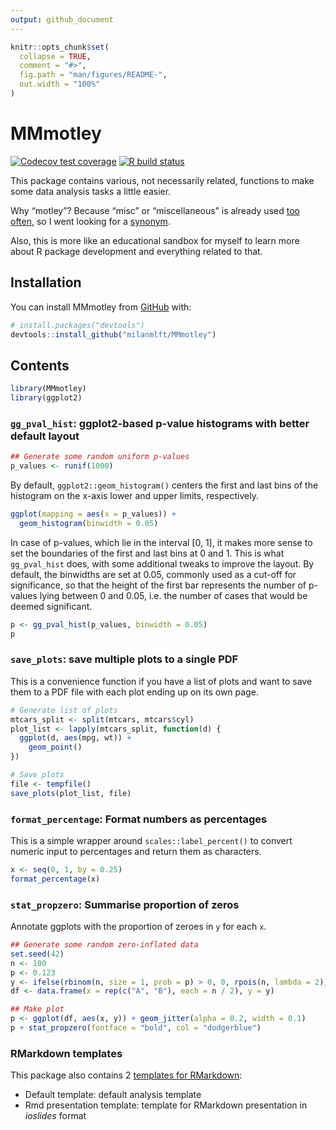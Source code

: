 ```yaml
---
output: github_document
---
```


<!-- README.md is generated from README.Rmd. Please edit that file -->

```r
knitr::opts_chunk$set(
  collapse = TRUE,
  comment = "#>",
  fig.path = "man/figures/README-",
  out.width = "100%"
)
```

# MMmotley

<!-- badges: start -->
[![Codecov test coverage](https://codecov.io/gh/milanmlft/MMmotley/branch/master/graph/badge.svg)](https://codecov.io/gh/milanmlft/MMmotley?branch=master)
[![R build status](https://github.com/milanmlft/MMmotley/workflows/R-CMD-check/badge.svg)](https://github.com/milanmlft/MMmotley/actions)
<!-- badges: end -->

This package contains various, not necessarily related, functions to make some data analysis tasks a little easier.

Why "motley"? Because "misc" or "miscellaneous" is already used [too often](https://github.com/search?q=misc+language%3AR&type=Repositories), so I went looking for a [synonym](https://www.lexico.com/synonym/miscellaneous).

Also, this is more like an educational sandbox for myself to learn more about R package development and everything related to that.


## Installation

You can install MMmotley from [GitHub](https://github.com/milanmlft/MMmotley) with:

``` r
# install.packages("devtools")
devtools::install_github("milanmlft/MMmotley")
```

## Contents

```r
library(MMmotley)
library(ggplot2)
```

### `gg_pval_hist`: ggplot2-based p-value histograms with better default layout

```r
## Generate some random uniform p-values
p_values <- runif(1000)
```

By default, `ggplot2::geom_histogram()` centers the first and last bins of
the histogram on the x-axis lower and upper limits, respectively.

```r
ggplot(mapping = aes(x = p_values)) +
  geom_histogram(binwidth = 0.05)
```

In case of p-values, which lie in the interval [0, 1], it makes more
sense to set the boundaries of the first and last bins at 0 and 1.
This is what `gg_pval_hist` does, with some additional tweaks to improve the layout.
By default, the binwidths are set at 0.05, commonly used as a cut-off for significance,
so that the height of the first bar represents the number of p-values lying
between 0 and 0.05, i.e. the number of cases that would be deemed significant.

```r
p <- gg_pval_hist(p_values, binwidth = 0.05)
p
```


### `save_plots`: save multiple plots to a single PDF

This is a convenience function if you have a list of plots and want to save them
to a PDF file with each plot ending up on its own page.

```r
# Generate list of plots
mtcars_split <- split(mtcars, mtcars$cyl)
plot_list <- lapply(mtcars_split, function(d) {
  ggplot(d, aes(mpg, wt)) +
    geom_point()
})

# Save plots
file <- tempfile()
save_plots(plot_list, file)
```


### `format_percentage`: Format numbers as percentages

This is a simple wrapper around `scales::label_percent()` to convert numeric input to percentages and return them as characters.

```r
x <- seq(0, 1, by = 0.25)
format_percentage(x)
```


### `stat_propzero`: Summarise proportion of zeros 

Annotate ggplots with the proportion of zeroes in `y` for each `x`.

```r
## Generate some random zero-inflated data
set.seed(42)
n <- 100
p <- 0.123
y <- ifelse(rbinom(n, size = 1, prob = p) > 0, 0, rpois(n, lambda = 2))
df <- data.frame(x = rep(c("A", "B"), each = n / 2), y = y)

## Make plot
p <- ggplot(df, aes(x, y)) + geom_jitter(alpha = 0.2, width = 0.1)
p + stat_propzero(fontface = "bold", col = "dodgerblue")
```


### RMarkdown templates

This package also contains 2 [templates for RMarkdown][rmd-templates]:

- Default template: default analysis template
- Rmd presentation template: template for RMarkdown presentation in *ioslides* format

[rmd-templates]: https://bookdown.org/yihui/rmarkdown/document-templates.html
